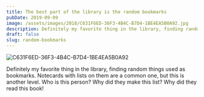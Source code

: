 ```yaml
---
title: The best part of the library is the random bookmarks
pubDate: 2019-09-09
image: /assets/images/2018/C631F6ED-36F3-4B4C-B7D4-1BE4EA5B0A92.jpg
description: Definitely my favorite thing in the library, finding random things used as bookmarks.
draft: false
slug: random-bookmarks
---
```


![C631F6ED-36F3-4B4C-B7D4-1BE4EA5B0A92](/assets/images/2018/C631F6ED-36F3-4B4C-B7D4-1BE4EA5B0A92.jpg)

Definitely my favorite thing in the library, finding random things used as bookmarks. Notecards with lists on them are a common one, but this is another level. Who is this person? Why did they make this list? Why did they read this book!
